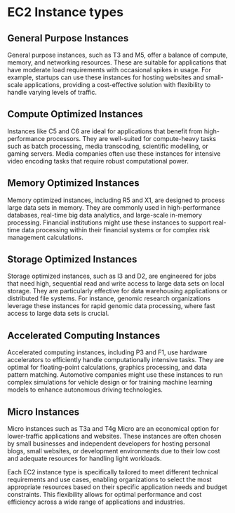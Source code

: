 # EC2 Instance types

## **General Purpose Instances**

General purpose instances, such as T3 and M5, offer a balance of compute, memory, and networking resources. These are suitable for applications that have moderate load requirements with occasional spikes in usage. For example, startups can use these instances for hosting websites and small-scale applications, providing a cost-effective solution with flexibility to handle varying levels of traffic.

## **Compute Optimized Instances**

Instances like C5 and C6 are ideal for applications that benefit from high-performance processors. They are well-suited for compute-heavy tasks such as batch processing, media transcoding, scientific modelling, or gaming servers. Media companies often use these instances for intensive video encoding tasks that require robust computational power.

## **Memory Optimized Instances**

Memory optimized instances, including R5 and X1, are designed to process large data sets in memory. They are commonly used in high-performance databases, real-time big data analytics, and large-scale in-memory processing. Financial institutions might use these instances to support real-time data processing within their financial systems or for complex risk management calculations.

## **Storage Optimized Instances**

Storage optimized instances, such as I3 and D2, are engineered for jobs that need high, sequential read and write access to large data sets on local storage. They are particularly effective for data warehousing applications or distributed file systems. For instance, genomic research organizations leverage these instances for rapid genomic data processing, where fast access to large data sets is crucial.

## **Accelerated Computing Instances**

Accelerated computing instances, including P3 and F1, use hardware accelerators to efficiently handle computationally intensive tasks. They are optimal for floating-point calculations, graphics processing, and data pattern matching. Automotive companies might use these instances to run complex simulations for vehicle design or for training machine learning models to enhance autonomous driving technologies.

## **Micro Instances**

Micro instances such as T3a and T4g Micro are an economical option for lower-traffic applications and websites. These instances are often chosen by small businesses and independent developers for hosting personal blogs, small websites, or development environments due to their low cost and adequate resources for handling light workloads.

Each EC2 instance type is specifically tailored to meet different technical requirements and use cases, enabling organizations to select the most appropriate resources based on their specific application needs and budget constraints. This flexibility allows for optimal performance and cost efficiency across a wide range of applications and industries.